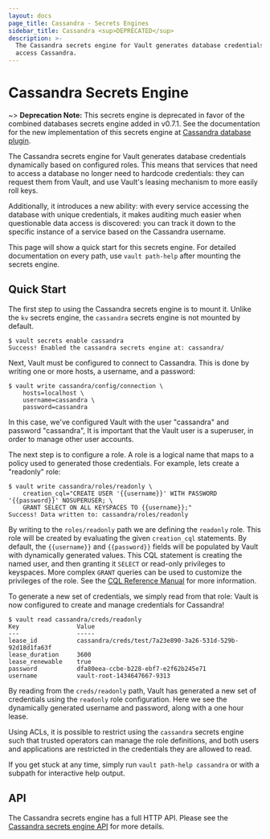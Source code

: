 ```yaml
---
layout: docs
page_title: Cassandra - Secrets Engines
sidebar_title: Cassandra <sup>DEPRECATED</sup>
description: >-
  The Cassandra secrets engine for Vault generates database credentials to
  access Cassandra.
---
```


# Cassandra Secrets Engine

~> **Deprecation Note:** This secrets engine is deprecated in favor of the
combined databases secrets engine added in v0.7.1. See the documentation for
the new implementation of this secrets engine at
[Cassandra database plugin](/vault/docs/secrets/databases/cassandra).

The Cassandra secrets engine for Vault generates database credentials
dynamically based on configured roles. This means that services that need
to access a database no longer need to hardcode credentials: they can request
them from Vault, and use Vault's leasing mechanism to more easily roll keys.

Additionally, it introduces a new ability: with every service accessing
the database with unique credentials, it makes auditing much easier when
questionable data access is discovered: you can track it down to the specific
instance of a service based on the Cassandra username.

This page will show a quick start for this secrets engine. For detailed documentation
on every path, use `vault path-help` after mounting the secrets engine.

## Quick Start

The first step to using the Cassandra secrets engine is to mount it. Unlike the
`kv` secrets engine, the `cassandra` secrets engine is not mounted by default.

```text
$ vault secrets enable cassandra
Success! Enabled the cassandra secrets engine at: cassandra/
```

Next, Vault must be configured to connect to Cassandra. This is done by
writing one or more hosts, a username, and a password:

```text
$ vault write cassandra/config/connection \
    hosts=localhost \
    username=cassandra \
    password=cassandra
```

In this case, we've configured Vault with the user "cassandra" and password "cassandra",
It is important that the Vault user is a superuser, in order to manage other user accounts.

The next step is to configure a role. A role is a logical name that maps
to a policy used to generated those credentials. For example, lets create
a "readonly" role:

```text
$ vault write cassandra/roles/readonly \
    creation_cql="CREATE USER '{{username}}' WITH PASSWORD '{{password}}' NOSUPERUSER; \
    GRANT SELECT ON ALL KEYSPACES TO {{username}};"
Success! Data written to: cassandra/roles/readonly
```

By writing to the `roles/readonly` path we are defining the `readonly` role.
This role will be created by evaluating the given `creation_cql` statements. By
default, the `{{username}}` and `{{password}}` fields will be populated by
Vault with dynamically generated values. This CQL statement is creating
the named user, and then granting it `SELECT` or read-only privileges
to keyspaces. More complex `GRANT` queries can be used to
customize the privileges of the role. See the [CQL Reference Manual](https://docs.datastax.com/en/cql/3.1/cql/cql_reference/grant_r.html)
for more information.

To generate a new set of credentials, we simply read from that role:
Vault is now configured to create and manage credentials for Cassandra!

```text
$ vault read cassandra/creds/readonly
Key                Value
---                -----
lease_id           cassandra/creds/test/7a23e890-3a26-531d-529b-92d18d1fa63f
lease_duration     3600
lease_renewable    true
password           dfa80eea-ccbe-b228-ebf7-e2f62b245e71
username           vault-root-1434647667-9313
```

By reading from the `creds/readonly` path, Vault has generated a new
set of credentials using the `readonly` role configuration. Here we
see the dynamically generated username and password, along with a one
hour lease.

Using ACLs, it is possible to restrict using the `cassandra` secrets engine such
that trusted operators can manage the role definitions, and both
users and applications are restricted in the credentials they are
allowed to read.

If you get stuck at any time, simply run `vault path-help cassandra` or with a
subpath for interactive help output.

## API

The Cassandra secrets engine has a full HTTP API. Please see the
[Cassandra secrets engine API](/vault/api-docs/secret/cassandra) for more
details.
